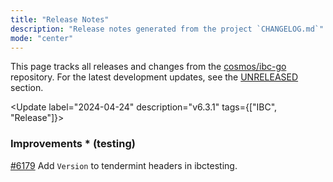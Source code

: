 ```yaml
---
title: "Release Notes"
description: "Release notes generated from the project `CHANGELOG.md`"
mode: "center"
---
```


<Info>

  This page tracks all releases and changes from the
  [cosmos/ibc-go](https://github.com/cosmos/ibc-go) repository. For the latest
  development updates, see the
  [UNRELEASED](https://github.com/cosmos/ibc-go/blob/main/CHANGELOG.md#unreleased)
  section.

</Info>

<Update label="2024-04-24" description="v6.3.1" tags={["IBC", "Release"]}>
  ### Improvements * (testing)
  [\#6179](https://github.com/cosmos/ibc-go/pull/6179) Add `Version` to
  tendermint headers in ibctesting.
</Update>
